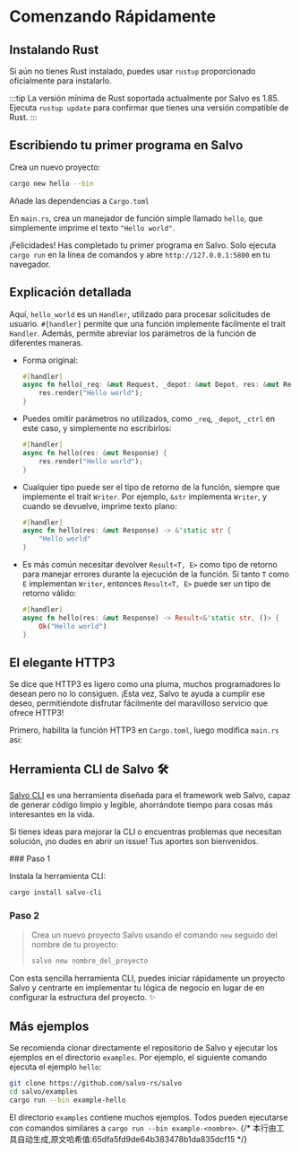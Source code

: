 
# Comenzando Rápidamente

## Instalando Rust
Si aún no tienes Rust instalado, puedes usar `rustup` proporcionado oficialmente para instalarlo.

<LinkCard
  href="https://doc.rust-lang.org/book/ch01-01-installation.html"
  title="Tutorial Oficial de Rust"
  description="Detalles sobre cómo instalar Rust"
/>
:::tip
La versión mínima de Rust soportada actualmente por Salvo es 1.85. Ejecuta `rustup update` para confirmar que tienes una versión compatible de Rust.
:::

## Escribiendo tu primer programa en Salvo

Crea un nuevo proyecto:

```bash
cargo new hello --bin
```

Añade las dependencias a `Cargo.toml`

<CargoCode/>

En `main.rs`, crea un manejador de función simple llamado `hello`, que simplemente imprime el texto `"Hello world"`.

<HelloCode/>

¡Felicidades! Has completado tu primer programa en Salvo. Solo ejecuta `cargo run` en la línea de comandos y abre `http://127.0.0.1:5800` en tu navegador.

## Explicación detallada

Aquí, `hello_world` es un `Handler`, utilizado para procesar solicitudes de usuario. `#[handler]` permite que una función implemente fácilmente el trait `Handler`. Además, permite abreviar los parámetros de la función de diferentes maneras.

- Forma original:

    ```rust
    #[handler]
    async fn hello(_req: &mut Request, _depot: &mut Depot, res: &mut Response, _ctrl: &mut FlowCtrl) {
        res.render("Hello world");
    }
    ```

- Puedes omitir parámetros no utilizados, como `_req`, `_depot`, `_ctrl` en este caso, y simplemente no escribirlos:

    ```rust
    #[handler]
    async fn hello(res: &mut Response) {
        res.render("Hello world");
    }
    ```

- Cualquier tipo puede ser el tipo de retorno de la función, siempre que implemente el trait `Writer`. Por ejemplo, `&str` implementa `Writer`, y cuando se devuelve, imprime texto plano:

    ```rust
    #[handler]
    async fn hello(res: &mut Response) -> &'static str {
        "Hello world"
    }
    ```

- Es más común necesitar devolver `Result<T, E>` como tipo de retorno para manejar errores durante la ejecución de la función. Si tanto `T` como `E` implementan `Writer`, entonces `Result<T, E>` puede ser un tipo de retorno válido:
  
    ```rust
    #[handler]
    async fn hello(res: &mut Response) -> Result<&'static str, ()> {
        Ok("Hello world")
    }
    ```

## El elegante HTTP3

Se dice que HTTP3 es ligero como una pluma, muchos programadores lo desean pero no lo consiguen. ¡Esta vez, Salvo te ayuda a cumplir ese deseo, permitiéndote disfrutar fácilmente del maravilloso servicio que ofrece HTTP3!

Primero, habilita la función HTTP3 en `Cargo.toml`, luego modifica `main.rs` así:
<Tabs>
  <Tab label="main.rs">
  <HelloH3Code/>
  </Tab>
  <Tab label="Cargo.toml">
  <HelloH3CargoCode/>
  </Tab>
</Tabs>

## Herramienta CLI de Salvo 🛠️

[Salvo CLI](https://github.com/salvo-rs/salvo-cli) es una herramienta diseñada para el framework web Salvo, capaz de generar código limpio y legible, ahorrándote tiempo para cosas más interesantes en la vida.

Si tienes ideas para mejorar la CLI o encuentras problemas que necesitan solución, ¡no dudes en abrir un issue! Tus aportes son bienvenidos.

<Steps>
  ### Paso 1

  Instala la herramienta CLI:
  
  ```bash
  cargo install salvo-cli
  ```

  ### Paso 2

  > Crea un nuevo proyecto Salvo usando el comando `new` seguido del nombre de tu proyecto:
  >
  > ```bash
  > salvo new nombre_del_proyecto
  > ```
</Steps>

Con esta sencilla herramienta CLI, puedes iniciar rápidamente un proyecto Salvo y centrarte en implementar tu lógica de negocio en lugar de en configurar la estructura del proyecto. ✨

## Más ejemplos

Se recomienda clonar directamente el repositorio de Salvo y ejecutar los ejemplos en el directorio `examples`. Por ejemplo, el siguiente comando ejecuta el ejemplo `hello`:

```sh
git clone https://github.com/salvo-rs/salvo
cd salvo/examples
cargo run --bin example-hello
```

El directorio `examples` contiene muchos ejemplos. Todos pueden ejecutarse con comandos similares a `cargo run --bin example-<nombre>`.
{/* 本行由工具自动生成,原文哈希值:65dfa5fd9de64b383478b1da835dcf15 */}